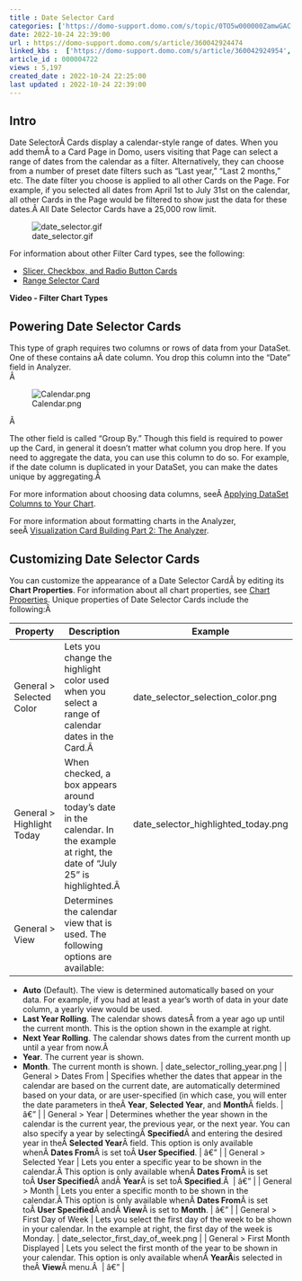 ```yaml
---
title : Date Selector Card
categories: ['https://domo-support.domo.com/s/topic/0TO5w000000ZamwGAC']
date: 2022-10-24 22:39:00
url : https://domo-support.domo.com/s/article/360042924474
linked_kbs :  ['https://domo-support.domo.com/s/article/360042924954', 'https://domo-support.domo.com/s/article/360042924474', 'https://domo-support.domo.com/s/knowledge-base', 'https://domo-support.domo.com/s/article/360042925494', 'https://domo-support.domo.com/s/article/360043428713', 'https://domo-support.domo.com/s/article/360043429953', 'https://domo-support.domo.com/s/article/360043429313', 'https://domo-support.domo.com/s/article/360043429933', 'https://domo-support.domo.com/s/article/360043429693', 'https://domo-support.domo.com/s/topic/0TO5w000000ZamwGAC', 'https://domo-support.domo.com/s/article/360043429913']
article_id : 000004722
views : 5,197
created_date : 2022-10-24 22:25:00
last updated : 2022-10-24 22:39:00
---
```




Intro
-----


Date SelectorÂ Cards display a calendar-style range of dates. When you add themÂ to a Card Page in Domo, users visiting that Page can select a range of dates from the calendar as a filter. Alternatively, they can choose from a number of preset date filters such as "Last year," "Last 2 months," etc. The date filter you choose is applied to all other Cards on the Page. For example, if you selected all dates from April 1st to July 31st on the calendar, all other Cards in the Page would be filtered to show just the data for these dates.Â All Date Selector Cards have a 25,000 row limit.


![date_selector.gif](date_selector.gif)


For information about other Filter Card types, see the following:



* [Slicer, Checkbox, and Radio Button Cards](..\slicer_checkbox_and_radio_button_cards\index.html "Slicer, Checkbox, and Radio Button Cards")
* [Range Selector Card](..\range_selector_card\index.html "Range Card")


**Video - Filter Chart Types**



Powering Date Selector Cards
----------------------------


This type of graph requires two columns or rows of data from your DataSet. One of these contains aÂ date column. You drop this column into the "Date" field in Analyzer.  
Â 


![Calendar.png](Calendar.png)  
  
Â 


The other field is called "Group By." Though this field is required to power up the Card, in general it doesn't matter what column you drop here. If you need to aggregate the data, you can use this column to do so. For example, if the date column is duplicated in your DataSet, you can make the dates unique by aggregating.Â 


For more information about choosing data columns, seeÂ [Applying DataSet Columns to Your Chart](..\applying_dataset_columns_to_your_chart\index.html "Applying DataSet Columns to Your Chart").


For more information about formatting charts in the Analyzer, seeÂ [Visualization Card Building Part 2: The Analyzer](..\..\category\analyzer\index.html "KPI Card Building Part 2: The Card Builder").


Customizing Date Selector Cards
-------------------------------


You can customize the appearance of a Date Selector CardÂ by editing its **Chart Properties**. For information about all chart properties, see [Chart Properties](..\..\category\chart_properties\index.html "Chart Properties"). Unique properties of Date Selector Cards include the following:Â 




| Property | Description | Example |
| --- | --- | --- |
| General > Selected Color | Lets you change the highlight color used when you select a range of calendar dates in the Card.Â  | date_selector_selection_color.png |
| General > Highlight Today | When checked, a box appears around today's date in the calendar. In the example at right, the date of "July 25" is highlighted.Â  | date_selector_highlighted_today.png |
| General > View | Determines the calendar view that is used. The following options are available:
* **Auto** (Default). The view is determined automatically based on your data. For example, if you had at least a year's worth of data in your date column, a yearly view would be used.
* **Last Year Rolling**. The calendar shows datesÂ from a year ago up until the current month. This is the option shown in the example at right.
* **Next Year Rolling**. The calendar shows dates from the current month up until a year from now.Â
* **Year**. The current year is shown.
* **Month**. The current month is shown.
 | date_selector_rolling_year.png |
| General > Dates From | Specifies whether the dates that appear in the calendar are based on the current date, are automatically determined based on your data, or are user-specified (in which case, you will enter the date parameters in theÂ **Year**, **Selected Year**, and **Month**Â fields. | â€” |
| General > Year | Determines whether the year shown in the calendar is the current year, the previous year, or the next year. You can also specify a year by selectingÂ **Specified**Â and entering the desired year in theÂ **Selected Year**Â field. This option is only available whenÂ **Dates From**Â is set toÂ **User Specified**. | â€” |
| General > Selected Year | Lets you enter a specific year to be shown in the calendar.Â This option is only available whenÂ **Dates From**Â is set toÂ **User Specified**Â andÂ **Year**Â is set toÂ **Specified**.Â  | â€” |
| General > Month | Lets you enter a specific month to be shown in the calendar.Â This option is only available whenÂ **Dates From**Â is set toÂ **User Specified**Â andÂ **View**Â is set to **Month**. | â€” |
| General > First Day of Week | Lets you select the first day of the week to be shown in your calendar. In the example at right, the first day of the week is Monday. | date_selector_first_day_of_week.png |
| General > First Month Displayed | Lets you select the first month of the year to be shown in your calendar. This option is only available whenÂ **YearÂ**is selected in theÂ **View**Â menu.Â  | â€” |